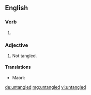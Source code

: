 ==English==

===Verb===
{{head|en|verb form}}

# {{en-past of|untangle}}

===Adjective===
{{en-adj|-}}

# Not tangled.

====Translations====
{{trans-top|not tangled}}
* Maori: {{t|mi|hīeweewe}}
{{trans-mid}}
{{trans-bottom}}

[[de:untangled]]
[[mg:untangled]]
[[vi:untangled]]